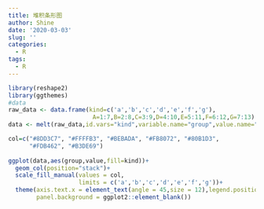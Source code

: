 ```yaml
---
title: 堆积条形图
author: Shine
date: '2020-03-03'
slug: ''
categories:
  - R
tags:
  - R
---
```

```r
library(reshape2)
library(ggthemes)
#data 
raw_data <- data.frame(kind=c('a','b','c','d','e','f','g'),
                        A=1:7,B=2:8,C=3:9,D=4:10,E=5:11,F=6:12,G=7:13)
data <- melt(raw_data,id.vars="kind",variable.name="group",value.name="value")

col=c("#8DD3C7", "#FFFFB3", "#BEBADA", "#FB8072", "#80B1D3", 
      "#FDB462", "#B3DE69")
      
ggplot(data,aes(group,value,fill=kind))+
  geom_col(position="stack")+
  scale_fill_manual(values = col,
                    limits = c('a','b','c','d','e','f','g'))+
  theme(axis.text.x = element_text(angle = 45,size = 12),legend.position = 'bottom',
        panel.background = ggplot2::element_blank())
        
```